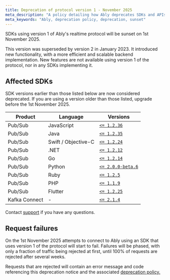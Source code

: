 ```yaml
---
title: Deprecation of protocol version 1 - November 2025
meta_description: "A policy detailing how Ably deprecates SDKs and APIs."
meta_keywords: "Ably, deprecation policy, deprecation, sunset"
---
```


SDKs using version 1 of Ably's realtime protocol will be sunset on 1st November 2025.

This version was superseded by version 2 in January 2023. It introduced new functionality, with a more efficient and scalable backend implementation. New features are not available using version 1 of the protocol, nor in any SDKs implementing it.

## Affected SDKs <a id="sdks"/>

SDK versions earlier than those listed below are now considered deprecated. If you are using a version older than those listed, upgrade before the 1st November 2025.

| Product | Language | Versions |
| ------- | -------- | -------- |
| Pub/Sub | JavaScript | [`<= 1.2.36`](https://github.com/ably/ably-js/releases/tag/1.2.36) |
| Pub/Sub | Java | [`<= 1.2.35`](https://github.com/ably/ably-java/releases/tag/v1.2.35) |
| Pub/Sub | Swift / Objective-C | [`<= 1.2.24`](https://github.com/ably/ably-cocoa/releases/tag/1.2.24) |
| Pub/Sub | .NET | [`<= 1.2.12`](https://github.com/ably/ably-dotnet/releases/tag/1.2.12) |
| Pub/Sub | Go | [`<= 1.2.14`](https://github.com/ably/ably-go/releases/tag/v1.2.14) |
| Pub/Sub | Python | [`<= 2.0.0-beta.6`](https://github.com/ably/ably-python/releases/tag/v2.0.0-beta.6) |
| Pub/Sub | Ruby | [`<= 1.2.5`](https://github.com/ably/ably-ruby/releases/tag/v1.2.5) |
| Pub/Sub | PHP | [`<= 1.1.9`](https://github.com/ably/ably-php/releases/tag/1.1.9) |
| Pub/Sub | Flutter | [`<= 1.2.25`](https://github.com/ably/ably-flutter/releases/tag/v1.2.25) |
| Kafka Connect | - | [`<= 2.1.4`](https://github.com/ably/kafka-connect-ably/releases/tag/v2.1.4) |

Contact [support](https://ably.com/support) if you have any questions.

## Request failures <a id="requests"/>

On the 1st November 2025 attempts to connect to Ably using an SDK that uses version 1 of the protocol will start to fail. Failures will be phased, with only a fraction of traffic being rejected at first, until 100% of requests are rejected after several weeks.

Requests that are rejected will contain an error message and code referencing this deprecation notice and the associated [deprecation policy.](/docs/platform/deprecate)

